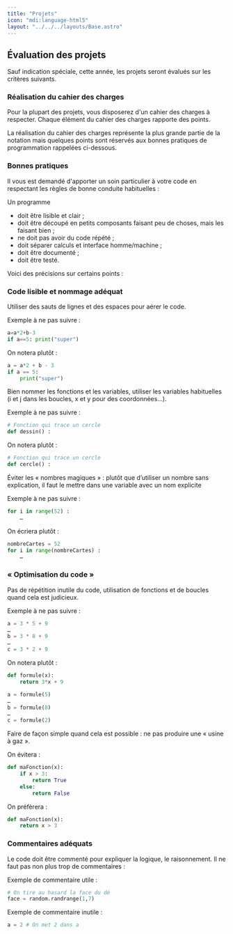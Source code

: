 ```yaml
---
title: "Projets"
icon: "mdi:language-html5"
layout: "../../../layouts/Base.astro"
---
```


## Évaluation des projets

Sauf indication spéciale, cette année, les projets seront évalués sur les critères suivants.

### Réalisation du cahier des charges

Pour la plupart des projets, vous disposerez d'un cahier des charges à respecter. Chaque élément du cahier des charges rapporte des points.

La réalisation du cahier des charges représente la plus grande partie de la notation mais quelques points sont réservés aux bonnes pratiques de programmation rappelées ci-dessous.

### Bonnes pratiques

Il vous est demandé d'apporter un soin particulier à votre code en respectant les règles de bonne conduite habituelles :

Un programme

- doit être lisible et clair ;
- doit être découpé en petits composants faisant peu de choses, mais les faisant bien ;
- ne doit pas avoir du code répété ;
- doit séparer calculs et interface homme/machine ;
- doit être documenté ;
- doit être testé.

Voici des précisions sur certains points :

### Code lisible et nommage adéquat

Utiliser des sauts de lignes et des espaces pour aérer le code.

Exemple à ne pas suivre :

```python
a=a*2+b-3
if a==5: print("super")
```

On notera plutôt :

```python
a = a*2 + b - 3
if a == 5:
	print("super")
```

Bien nommer les fonctions et les variables, utiliser les variables habituelles (i et j dans les boucles, x et y pour des coordonnées…).

Exemple à ne pas suivre :

```python
# Fonction qui trace un cercle
def dessin() :
```

On notera plutôt :

```python
# Fonction qui trace un cercle
def cercle() :
```

Éviter les « nombres magiques » : plutôt que d’utiliser un nombre sans explication, il faut le mettre dans une variable avec un nom explicite

Exemple à ne pas suivre :

```python
for i in range(52) :
	…
```

On écriera plutôt :

```python
nombreCartes = 52
for i in range(nombreCartes) :
	…
```

### « Optimisation du code »

Pas de répétition inutile du code, utilisation de fonctions et de boucles quand cela est judicieux.

Exemple à ne pas suivre :

```python
a = 3 * 5 + 9
…
b = 3 * 8 + 9
…
c = 3 * 2 + 9
```

On notera plutôt :

```python
def formule(x):
	return 3*x + 9

a = formule(5)
…
b = formule(8)
…
c = formule(2)
```

Faire de façon simple quand cela est possible : ne pas produire une « usine à gaz ».

On évitera :

```python
def maFonction(x):
	if x > 3:
		return True
	else:
		return False
```

On préfèrera :

```python
def maFonction(x):
	return x > 3
```

### Commentaires adéquats

Le code doit être commenté pour expliquer la logique, le raisonnement. Il ne faut pas non plus trop de commentaires :

Exemple de commentaire utile :

```python
# On tire au hasard la face du dé
face = random.randrange(1,7)
```

Exemple de commentaire inutile :

```python
a = 2 # On met 2 dans a
```
